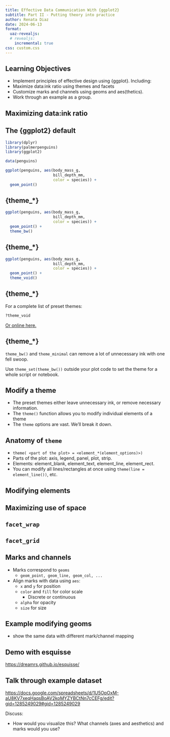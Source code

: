 ```yaml
---
title: Effective Data Communication With {ggplot2}
subtitle: Part II - Putting theory into practice
author: Renata Diaz
date: 2024-06-13
format: 
  uaz-revealjs:
  # revealjs:
    incremental: true
css: custom.css
---
```


## Learning Objectives

-   Implement principles of effective design using {ggplot}. Including:
-   Maximize data:ink ratio using themes and facets
-   Customize marks and channels using geoms and aes(thetics).
-   Work through an example as a group.

## Maximizing data:ink ratio

## The {ggplot2} default

```r
library(dplyr)
library(palmerpenguins) 
library(ggplot2)

data(penguins)

```

```r

ggplot(penguins, aes(body_mass_g, 
                     bill_depth_mm,
                     color = species)) +
  geom_point() 

```

## {theme\_\*}

```r

ggplot(penguins, aes(body_mass_g, 
                     bill_depth_mm,
                     color = species)) +
  geom_point() +
  theme_bw()
```

## {theme\_\*}

```r

ggplot(penguins, aes(body_mass_g, 
                     bill_depth_mm,
                     color = species)) +
  geom_point() +
  theme_void()
```

## {theme\_\*}

For a complete list of preset themes:

```r
?theme_void
```

[Or online here.](https://ggplot2.tidyverse.org/reference/ggtheme.html)

## {theme\_\*}

::: callout-important
`theme_bw()` and `theme_minimal` can remove a lot of unnecessary ink with one fell swoop.

Use `theme_set(theme_bw())` outside your plot code to set the theme for a whole script or notebook.
:::

## Modify a theme

-   The preset themes either leave unnecessary ink, or remove necessary information.
-   The `theme()` function allows you to modify individual elements of a theme
-   The `theme` options are vast. We'll break it down.

## Anatomy of `theme`

- `theme( <part of the plot> = <element_*(element_options)>)`
- Parts of the plot: axis, legend, panel, plot, strip.
- Elements: element_blank, element_text, element_line, element_rect.  
- You can modify all lines/rectangles at once using `theme(line = element_line())`, etc. 

## Modifying elements

## Maximizing use of space

## `facet_wrap` 

## `facet_grid`

## Marks and channels

- Marks correspond to `geoms`
    - `geom_point, geom_line, geom_col, ...`
- Align marks with data using `aes`:
    - `x` and `y` for position
    - `color` and `fill` for color scale
      - Discrete or continuous
    - `alpha` for opacity
    - `size` for size
    

## Example modifying geoms

- show the same data with different mark/channel mapping

## Demo with esquisse

<https://dreamrs.github.io/esquisse/>

## Talk through example dataset

<https://docs.google.com/spreadsheets/d/1U5OpOxM-aU8KV7xeqHaqsBoAV2koMYZYBCtNn7cCEFg/edit?gid=1285249029#gid=1285249029>

Discuss:

- How would you visualize this? What channels (axes and aesthetics) and marks would you use?